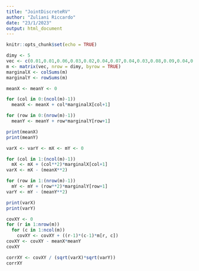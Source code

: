 ```yaml
---
title: "JointDiscreteRV"
author: "Zuliani Riccardo"
date: "23/1/2023"
output: html_document
---
```


```r
knitr::opts_chunk$set(echo = TRUE)
```

```r
dimy <- 5
vec <- c(0.01,0.01,0.06,0.03,0.02,0.04,0.07,0.04,0.03,0.08,0.09,0.04,0.05,0.11,0.08,0.02,0.13,0.05,0.03,0.01)
m <- matrix(vec, nrow = dimy, byrow = TRUE)
marginalX <- colSums(m) 
marginalY <- rowSums(m)
```

```r
meanX <- meanY <- 0

for (col in 0:(ncol(m)-1))
  meanX <- meanX + col*marginalX[col+1]

for (row in 0:(nrow(m)-1))
  meanY <- meanY + row*marginalY[row+1]

print(meanX)
print(meanY)
```

```r
varX <- varY <- mX <- mY <- 0

for (col in 1:(ncol(m)-1))
  mX <- mX + (col**2)*marginalX[col+1]
varX <- mX - (meanX**2)

for (row in 1:(nrow(m)-1))
  mY <- mY + (row**2)*marginalY[row+1]
varY <- mY - (meanY**2)

print(varX)
print(varY)
```

```r
covXY <- 0
for (r in 1:nrow(m))   
  for (c in 1:ncol(m))
    covXY <- covXY + ((r-1)*(c-1)*m[r, c])
covXY <- covXY - meanX*meanY
covXY
```


```r
corrXY <- covXY / (sqrt(varX)*sqrt(varY))
corrXY
```

